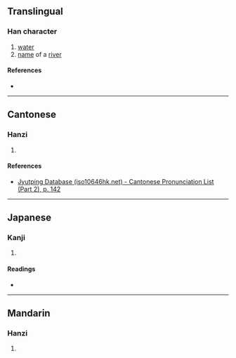 {{character info/new}}
==Translingual==

===Han character===
{{Han char|rn=85|rad=水|as=10|sn=13|four=31161|canj=EMCA,EMIA|ids=⿰氵晋}}

# [[water]]
# [[name]] of a [[river]]

====References====
* {{Han ref|kx=0639.120|dkj=17922|dj=1046.050|hdz=31697.050|uh=6E8D|ud=28301|bh=DE61|bd=56929}}

----

==Cantonese==

===Hanzi===
{{yue-hanzi|jyut=[[zeon3]]|y=jeun3}}

# {{defn|lang=yue|sort=水10}}

====References====
*[http://www.iso10646hk.net/jp/document/download.jsp Jyutping Database (iso10646hk.net) - Cantonese Pronunciation List (Part 2), p. 142]

----

==Japanese==

===Kanji===
{{ja-kanji|grade=|rs=水10}}

# {{defn|lang=ja|sort=水10}}

====Readings====
* {{ja-readings|on=[[しん]] (shin)|kun=}}

----

==Mandarin==

===Hanzi===
{{cmn-hanzi|pin=[[jìn]] ([[jin4]])|wg=chin<sup>4</sup>}}

# {{defn|lang=cmn|sort=水10}}